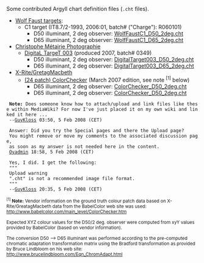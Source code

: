 Some contributed Argyll chart definition files (<code>.cht</code> files).

* [http://www.targets.coloraid.de/ Wolf Faust targets]:
** C1 target (IT8.7/2-1993, 2006:01, batch# ("Charge"): R060101)
*** D50 illuminant, 2 deg observer: [https://gutefee.massey.ac.nz/moin/GuyKloss?action=AttachFile&do=get&target=WolfFaustC1_D50_2deg.cht WolfFaustC1_D50_2deg.cht]
*** D65 illuminant, 2 deg observer: [https://gutefee.massey.ac.nz/moin/GuyKloss?action=AttachFile&do=get&target=WolfFaustC1_D65_2deg.cht WolfFaustC1_D65_2deg.cht]
* [http://www.christophe-metairie-photographie.com Christophe Métairie Photographie]
** [http://pagesperso-orange.fr/christophe.metairie.photographie/eng%20digital%20target.html#The%20DigitaL%20TargeT DigitaL TargeT 003] (produced 2007, batch# 0349)
*** D50 illuminant, 2 deg observer: [https://gutefee.massey.ac.nz/moin/GuyKloss?action=AttachFile&do=get&target=DigitalTarget003_D50_2deg.cht DigitalTarget003_D50_2deg.cht]
*** D65 illuminant, 2 deg observer: [https://gutefee.massey.ac.nz/moin/GuyKloss?action=AttachFile&do=get&target=DigitalTarget003_D65_2deg.cht DigitalTarget003_D65_2deg.cht]
* [http://www.xrite.com/product_overview.aspx?ID=820&Action=Specifications X-Rite/GretagMacbeth]
** [http://www.babelcolor.com/main_level/ColorChecker.htm (24 patch) ColorChecker] (March 2007 edition, see note <sup>[1]</sup> below)
*** D65 illuminant, 2 deg observer: [https://gutefee.massey.ac.nz/moin/GuyKloss?action=AttachFile&do=get&target=ColorChecker_D50_2deg.cht ColorChecker_D50_2deg.cht]
*** D65 illuminant, 2 deg observer: [https://gutefee.massey.ac.nz/moin/GuyKloss?action=AttachFile&do=get&target=ColorChecker_D50_2deg.cht ColorChecker_D50_2deg.cht]

  '''Note:''' Does someone know how to attach/upload and link files like these within MediaWiki? For now I've just placed it on my own wiki and linked it here ...
  --[[User:GuyKloss|GuyKloss]] 03:50, 5 Feb 2008 (CET)

  Answer: Did you try the Special pages and there the Upload page? 
  You might remove or move my comments to the associated discussion page, 
  as soon as my answer is not needed here in the content.
  [[User:Oyadmin|Oyadmin]] 18:58, 5 Feb 2008 (CET)

  Yes, I did. I get the following:
  """
  Upload warning
  ".cht" is not a recommended image file format.
  """
  --[[User:GuyKloss|GuyKloss]] 20:35, 5 Feb 2008 (CET)

<small><sup>[1]</sup> '''Note:''' Vendor information on the ground truth colour patch data based on X-Rite/GreatagMacbeth data from the BabelColor web site was used: http://www.babelcolor.com/main_level/ColorChecker.htm

Expected XYZ colour values for the D50/2 deg. observer were computed from xyY values provided by BabelColor (based on vendor information).

The conversion D50 --> D65 illuminant was performed according to the pre-computed chromatic adaptation transformation matrix using the Bradford transformation as provided by Bruce Lindbloom on his web site: http://www.brucelindbloom.com/Eqn_ChromAdapt.html
</small>